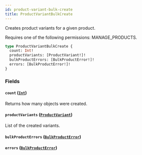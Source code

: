```yaml
---
id: product-variant-bulk-create
title: ProductVariantBulkCreate
---
```


Creates product variants for a given product.

Requires one of the following permissions: MANAGE_PRODUCTS.

```graphql
type ProductVariantBulkCreate {
  count: Int!
  productVariants: [ProductVariant!]!
  bulkProductErrors: [BulkProductError!]!
  errors: [BulkProductError!]!
}
```

### Fields

#### `count` ([`Int`](../../../developer/api-reference/scalars/int))

Returns how many objects were created.

#### `productVariants` ([`ProductVariant`](../../../developer/api-reference/objects/product-variant))

List of the created variants.

#### `bulkProductErrors` ([`BulkProductError`](../../../developer/api-reference/objects/bulk-product-error))

#### `errors` ([`BulkProductError`](../../../developer/api-reference/objects/bulk-product-error))
